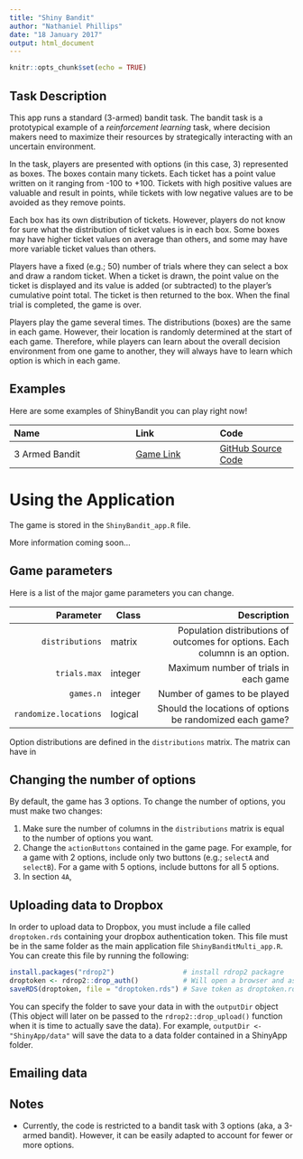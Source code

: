 ```yaml
---
title: "Shiny Bandit"
author: "Nathaniel Phillips"
date: "18 January 2017"
output: html_document
---
```


```r
knitr::opts_chunk$set(echo = TRUE)
```


## Task Description

This app runs a standard (3-armed) bandit task. The bandit task is a prototypical example of a *reinforcement learning* task, where decision makers need to maximize their resources by strategically interacting with an uncertain environment.

In the task, players are presented with options (in this case, 3) represented as boxes. The boxes contain many tickets. Each ticket has a point value written on it ranging from -100 to +100. Tickets with high positive values are valuable and result in points, while tickets with low negative values are to be avoided as they remove points.

Each box has its own distribution of tickets. However, players do not know for sure what the distribution of ticket values is in each box. Some boxes may have higher ticket values on average than others, and some may have more variable ticket values than others.

Players have a fixed (e.g.; 50) number of trials where they can select a box and draw a random ticket. When a ticket is drawn, the point value on the ticket is displayed and its value is added (or subtracted) to the player's cumulative point total. The ticket is then returned to the box. 
When the final trial is completed, the game is over.

Players play the game several times. The distributions (boxes) are the same in each game. However, their location is randomly determined at the start of each game. Therefore, while players can learn about the overall decision environment from one game to another, they will always have to learn which option is which in each game.

## Examples

Here are some examples of ShinyBandit you can play right now!

| Name| Link| Code | 
|:----------------------|:---------------|:--------------|
|     3 Armed Bandit| [Game Link](https://econpsychbasel.shinyapps.io/ShinyBandit/)| [GitHub Source Code](https://github.com/ndphillips/ShinyBandit/blob/master/ShinyBandit_app.R)|


# Using the Application

The game is stored in the `ShinyBandit_app.R` file.

More information coming soon...

## Game parameters

Here is a list of the major game parameters you can change.

| Parameter| Class| Description
|------:|---------- | ---------------------------------------:|
|     `distributions`| matrix |  Population distributions of outcomes for options. Each columnn is an option.|
|     `trials.max`| integer |   Maximum number of trials in each game|
|     `games.n` |   integer | Number of games to be played|
|     `randomize.locations`| logical |    Should the locations of options be randomized each game?|

Option distributions are defined in the `distributions` matrix. The matrix can have in

## Changing the number of options

By default, the game has 3 options. To change the number of options, you must make two changes:

1. Make sure the number of columns in the `distributions` matrix is equal to the number of options you want.
2. Change the `actionButtons` contained in the game page. For example, for a game with 2 options, include only two buttons (e.g.; `selectA` and `selectB`). For a game with 5 options, include buttons for all 5 options.
3. In section `4A`, 

## Uploading data to Dropbox

In order to upload data to Dropbox, you must include a file called `droptoken.rds` containing your dropbox authentication token. This file must be in the same folder as the main application file `ShinyBanditMulti_app.R`. You can create this file by running the following:

```r
install.packages("rdrop2")                 # install rdrop2 packagre
droptoken <- rdrop2::drop_auth()           # Will open a browser and ask you to login
saveRDS(droptoken, file = "droptoken.rds") # Save token as droptoken.rds
```

You can specify the folder to save your data in with the `outputDir` object (This object will later on be passed to the `rdrop2::drop_upload()` function when it is time to actually save the data). For example, `outputDir <- "ShinyApp/data"` will save the data to a data folder contained in a ShinyApp folder. 

## Emailing data



## Notes

- Currently, the code is restricted to a bandit task with 3 options (aka, a 3-armed bandit). However, it can be easily adapted to account for fewer or more options.
